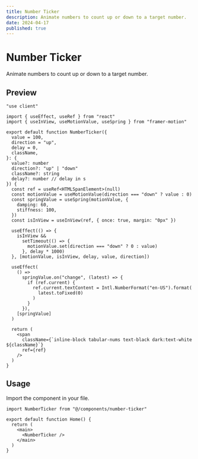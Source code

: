 ```yaml
---
title: Number Ticker
description: Animate numbers to count up or down to a target number.
date: 2024-04-17
published: true
---
```


# Number Ticker

Animate numbers to count up or down to a target number.

## Preview

<ComponentPreview name="number-ticker" className="text-5xl font-bold" />

```tsx
"use client"

import { useEffect, useRef } from "react"
import { useInView, useMotionValue, useSpring } from "framer-motion"

export default function NumberTicker({
  value = 100,
  direction = "up",
  delay = 0,
  className,
}: {
  value?: number
  direction?: "up" | "down"
  className?: string
  delay?: number // delay in s
}) {
  const ref = useRef<HTMLSpanElement>(null)
  const motionValue = useMotionValue(direction === "down" ? value : 0)
  const springValue = useSpring(motionValue, {
    damping: 60,
    stiffness: 100,
  })
  const isInView = useInView(ref, { once: true, margin: "0px" })

  useEffect(() => {
    isInView &&
      setTimeout(() => {
        motionValue.set(direction === "down" ? 0 : value)
      }, delay * 1000)
  }, [motionValue, isInView, delay, value, direction])

  useEffect(
    () =>
      springValue.on("change", (latest) => {
        if (ref.current) {
          ref.current.textContent = Intl.NumberFormat("en-US").format(
            latest.toFixed(0)
          )
        }
      }),
    [springValue]
  )

  return (
    <span
      className={`inline-block tabular-nums text-black dark:text-white ${className}`}
      ref={ref}
    />
  )
}
```

## Usage

Import the component in your file.

```tsx {1,6}
import NumberTicker from "@/components/number-ticker"

export default function Home() {
  return (
    <main>
      <NumberTicker />
    </main>
  )
}
```
